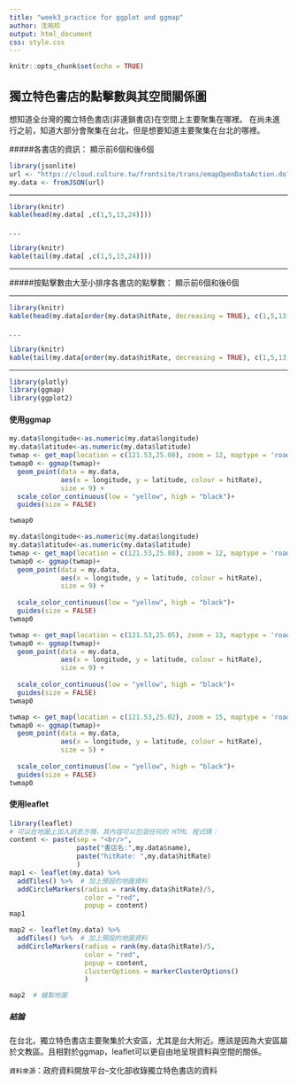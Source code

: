 ```yaml
---
title: "week3_practice for ggplot and ggmap"
author: 沈祐珍
output: html_document
css: style.css
---
```


```r
knitr::opts_chunk$set(echo = TRUE)
```

## 獨立特色書店的點擊數與其空間關係圖
想知道全台灣的獨立特色書店(非連鎖書店)在空間上主要聚集在哪裡。
在尚未進行之前，知道大部分會聚集在台北，但是想要知道主要聚集在台北的哪裡。

#####各書店的資訊：
顯示前6個和後6個

```r
library(jsonlite)
url <- "https://cloud.culture.tw/frontsite/trans/emapOpenDataAction.do?method=exportEmapJson&typeId=M"
my.data <- fromJSON(url)
```

***

```r
library(knitr)
kable(head(my.data[ ,c(1,5,13,24)]))
```
.
.
.
```r
library(knitr)
kable(tail(my.data[ ,c(1,5,13,24)]))
```

***


#####按點擊數由大至小排序各書店的點擊數：
顯示前6個和後6個

***
```r
library(knitr)
kable(head(my.data[order(my.data$hitRate, decreasing = TRUE), c(1,5,13,24) ]))
```
.
.
.
```r
library(knitr)
kable(tail(my.data[order(my.data$hitRate, decreasing = TRUE), c(1,5,13,24) ]))
```

***

```r
library(plotly)
library(ggmap)
library(ggplot2)
```

#### 使用ggmap
```r
my.data$longitude<-as.numeric(my.data$longitude)
my.data$latitude<-as.numeric(my.data$latitude)
twmap <- get_map(location = c(121.53,25.08), zoom = 12, maptype = 'roadmap')
twmap0 <- ggmap(twmap)+   
  geom_point(data = my.data, 
             aes(x = longitude, y = latitude, colour = hitRate), 
             size = 9) +
  scale_color_continuous(low = "yellow", high = "black")+
  guides(size = FALSE)

twmap0
```


```r
my.data$longitude<-as.numeric(my.data$longitude)
my.data$latitude<-as.numeric(my.data$latitude)
twmap <- get_map(location = c(121.53,25.08), zoom = 12, maptype = 'roadmap')
twmap0 <- ggmap(twmap)+    
  geom_point(data = my.data, 
             aes(x = longitude, y = latitude, colour = hitRate), 
             size = 9) +
  
  scale_color_continuous(low = "yellow", high = "black")+
  guides(size = FALSE)
twmap0
```


```r
twmap <- get_map(location = c(121.53,25.05), zoom = 13, maptype = 'roadmap')
twmap0 <- ggmap(twmap)+  
  geom_point(data = my.data, 
             aes(x = longitude, y = latitude, colour = hitRate), 
             size = 9) +
  
  scale_color_continuous(low = "yellow", high = "black")+
  guides(size = FALSE)
twmap0
```


```r
twmap <- get_map(location = c(121.53,25.02), zoom = 15, maptype = 'roadmap')
twmap0 <- ggmap(twmap)+   
  geom_point(data = my.data, 
             aes(x = longitude, y = latitude, colour = hitRate), 
             size = 5) +
  
  scale_color_continuous(low = "yellow", high = "black")+
  guides(size = FALSE)
twmap0
```

#### 使用leaflet
```r
library(leaflet)
# 可以在地圖上加入訊息方塊，其內容可以包涵任何的 HTML 程式碼：
content <- paste(sep = "<br/>",
                 paste("書店名:",my.data$name),
                 paste("hitRate: ",my.data$hitRate)
                 )
map1 <- leaflet(my.data) %>%
  addTiles() %>%  # 加上預設的地圖資料
  addCircleMarkers(radius = rank(my.data$hitRate)/5, 
                   color = "red", 
                   popup = content)
map1
```

```r
map2 <- leaflet(my.data) %>%
  addTiles() %>%  # 加上預設的地圖資料
  addCircleMarkers(radius = rank(my.data$hitRate)/5, 
                   color = "red", 
                   popup = content,
                   clusterOptions = markerClusterOptions()
                   )

map2  # 繪製地圖
```

##### 結論
在台北，獨立特色書店主要聚集於大安區，尤其是台大附近。應該是因為大安區屬於文教區。且相對於ggmap，leaflet可以更自由地呈現資料與空間的關係。

`資料來源`：政府資料開放平台--文化部收錄獨立特色書店的資料
